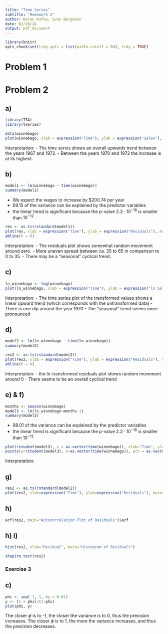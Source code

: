 ```yaml
---
title: "Time Series"
subtitle: "Homework 2"
author: Helen Kafka, Sven Bergmann
date: 02/28/24
output: pdf_document
---
```


```r
library(knitr)
opts_chunk$set(tidy.opts = list(width.cutoff = 60), tidy = TRUE)
```

# Problem 1

# Problem 2

## a)

```r
library(TSA)
library(tseries)
```

```r
data(winnebago)
plot(winnebago, xlab = expression("Time"), ylab = expression("Sales"), main = expression("Time Series Plot of Winnebago"))
```

Interpretation:
- The time series shows an overall upwards trend between the years 1967 and 1972.
- Between the years 1970 and 1972 the increase is at its highest.

## b)


```r
model1 <- lm(winnebago ~ time(winnebago))
summary(model1)
```

- We expect the wages to increase by $200.74 per year
- $69.15%$ of the variance can be explained by the predictor variables
- the linear trend is significant because the p-value $2.2 \cdot 10^{-16}$ is smaller than $10^{-12}$


```r
res <- as.ts(rstandard(model1))
plot(res, xlab = expression("Time"), ylab = expression("Residuals"), main = "Plot of Residuals versus Time")
abline(h = 0)
```

Interpretation:
- The residuals plot shows somewhat random movement around zero.
- More uneven spread between ca. 35 to 65 in comparison to 0 to 35.
- There may be a “seasonal” cyclical trend.


## c)

```r
ln_winnebago <- log(winnebago)
plot(ln_winnebago, xlab = expression("Time"), ylab = expression("ln Sales"), main = expression("Time Series Plot of Winnebago"))
```

Interpretation:
- The time series plot of the transformed values shows a linear upward trend (which corresponds with the untransformed data)
- There is one dip around the year 1970
- The "seasonal" trend seems more pronounced


## d)

```r
model2 <- lm(ln_winnebago ~ time(ln_winnebago))
summary(model2)
```

```r
res2 <- as.ts(rstandard(model2))
plot(res2, xlab = expression("Time"), ylab = expression("Residuals"), main = "ln Plot of Residuals versus Time")
abline(h = 0)
```

Interpretation:
- the ln-transformed residuals plot shows random movement around 0
- There seems to be an overall cyclical trend

## e) & f)

```r
months <- season(winnebago)
model3 <- lm(ln_winnebago~months-1)
summary(model3)
```

- $98.01%$ of the variance can be explained by the predictor variables
- the linear trend is significant because the p-value $2.2 \cdot 10^{-16}$ is smaller than $10^{-12}$

```r
plot(rstudent(model3), x = as.vector(time(winnebago)), xlab="Time", ylab="Residuals", main="Standardized Residuals", type="l")
points(y=rstudent(model3), x=as.vector(time(winnebago)), pch = as.vector(season(winnebago)))

```

Interpretation:

## g)

```r
res2 <- as.ts(rstandard(model2))
plot(res2, xlab=expression("Time"), ylab=expression("Residuals"), main="Plot of Residuals versus Time")

```

## h)

```r
acf(res2, main="Autocorrelation Plot of Residuals")$acf
```


## h) i)

```r
hist(res2, xlab="Residual", main="Histogram of Residuals")
```


```r
shapiro.test(res2)
```
### Exercise 3
## c)

```r
phi <- seq(-1, 1, by = 0.01)
y <- (1 + phi)/(1-phi)
plot(phi, y)
```

The closer $\phi$ is to -1, the closer the variance is to 0, thus the precision increases.
The closer $\phi$ is to 1, the more the variance increases, and thus the precision decreases.